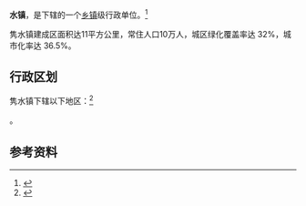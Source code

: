 {{中国乡级行政区|42/12/22/100/000}}

'''{{ruby-py|隽|jùn}}水镇'''，是{{PRC admin/fullname|42/12/22/100/000|3}}下辖的一个[[乡镇|乡镇]]级行政单位。<ref>{{PRC admin/ref sgc|{{PRC admin/parent|42/12/22/100/000}}}}</ref>

隽水镇建成区面积达11平方公里，常住人口10万人，城区绿化覆盖率达 32%，城市化率达 36.5%。

== 行政区划 ==
隽水镇下辖以下地区：<ref>{{PRC admin/ref sgc|42/12/22/100/000}}</ref>

{{PRC admin/children|42/12/22/100/000}}。

== 参考资料 ==
{{reflist}}

{{行政区划小作品}}
{{PRC admin/navcat|42/12/22/100/000}}